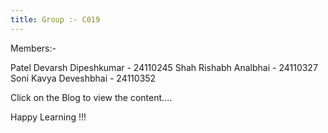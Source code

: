 ```yaml
---
title: Group :- C019
---
```


Members:-

Patel Devarsh Dipeshkumar - 24110245
Shah Rishabh Analbhai - 24110327
Soni Kavya Deveshbhai - 24110352

Click on the Blog to view the content....

Happy Learning !!!